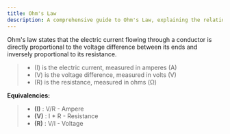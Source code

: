 ```yaml
---
title: Ohm's Law
description: A comprehensive guide to Ohm's Law, explaining the relationship between voltage, current, and resistance, with practical applications in robotics and circuit design.
---
```


Ohm's law states that the electric current flowing through a conductor is directly proportional to the voltage difference between its ends and inversely proportional to its resistance.

> - (I) is the electric current, measured in amperes (A)
> - (V) is the voltage difference, measured in volts (V)
> - (R) is the resistance, measured in ohms (Ω)

**Equivalencies:**

> - **(I)** : V/R - Ampere
> - **(V)** : I \* R - Resistance
> - **(R)** : V/I - Voltage